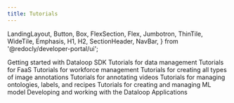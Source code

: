 ```yaml
---
title: Tutorials
---
```


  LandingLayout,
  Button,
  Box,
  FlexSection,
  Flex,
  Jumbotron,
  ThinTile,
  WideTile,
  Emphasis,
  H1,
  H2,
  SectionHeader,
  NavBar,
} from '@redocly/developer-portal/ui';



<Box my={25}>
  <FlexSection justifyContent="space-around" flexWrap="wrap">
    <WideTile header="Getting Started With Dataloop SDK" to="getting_started.md" icon={icon3}>
          Getting started with Dataloop SDK
    </WideTile>
    <WideTile header="Data Management Tutorial" to="data_management.md" icon={icon3}>
          Tutorials for data management
    </WideTile>
    <WideTile header="FaaS Tutorial" to="faas.md" icon={icon3}>
          Tutorials for FaaS
    </WideTile>
    <WideTile header="Task Workflows" to="task_workflows.md" icon={icon1}>
          Tutorials for workforce management
    </WideTile>
    <WideTile header="Image Annotations" to="annotations_image.md" icon={launchFastIcon}>
          Tutorials for creating all types of image annotations
    </WideTile>
    <WideTile header="Video Annotations" to="annotations_video.md" icon={icon1}>
          Tutorials for annotating videos
    </WideTile>
    <WideTile header="Recipe and Ontology" to="recipe_and_ontology.md" icon={icon3}>
          Tutorials for managing ontologies, labels, and recipes
    </WideTile>
    <WideTile header="Model Management" to="model_management.md" icon={icon1}>
          Tutorials for creating and managing ML model
    </WideTile>
    <WideTile header="Applications" to="applications.md" icon={icon3}>
          Developing and working with the Dataloop Applications
    </WideTile>
  </FlexSection>
</Box>

